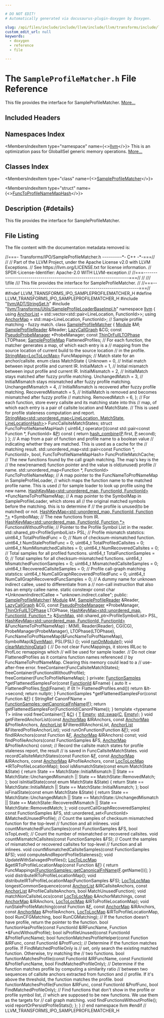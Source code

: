 ```yaml
---

# DO NOT EDIT!
# Automatically generated via docusaurus-plugin-doxygen by Doxygen.

slug: /api/files/include/include/llvm/include/llvm/transforms/include/llvm/transforms/ipo/sampleprofilematcher-h
custom_edit_url: null
keywords:
  - doxygen
  - reference
  - file

---
```





# The `SampleProfileMatcher.h` File Reference

<DoxygenPage pluginConfig={pluginConfig}>

This file provides the interface for SampleProfileMatcher. <a href="#details">More...</a>

## Included Headers

<IncludesList>
<IncludesListItem
  filePath="llvm/ADT/StringSet.h"
  permalink="/docs/api/files/include/include/llvm/include/llvm/adt/stringset-h"
  isLocal="true" />
<IncludesListItem
  filePath="llvm/Transforms/Utils/SampleProfileLoaderBaseImpl.h"
  permalink="/docs/api/files/include/include/llvm/include/llvm/transforms/include/llvm/transforms/utils/sampleprofileloaderbaseimpl-h"
  isLocal="true" />
</IncludesList>

## Namespaces Index

<MembersIndex>

<MembersIndexItem
  type="namespace"
  name={<><a href="/docs/api/namespaces/llvm">llvm</a></>}>
This is an optimization pass for GlobalISel generic memory operations. <a href="/docs/api/namespaces/llvm/#details">More...</a>
</MembersIndexItem>

</MembersIndex>

## Classes Index

<MembersIndex>

<MembersIndexItem
  type="class"
  name={<><a href="/docs/api/classes/llvm/sampleprofilematcher">SampleProfileMatcher</a></>}>
</MembersIndexItem>

<MembersIndexItem
  type="struct"
  name={<><a href="/docs/api/structs/llvm/sampleprofilematcher/functoprofilenamemaphash">FuncToProfileNameMapHash</a></>}>
</MembersIndexItem>

</MembersIndex>

## Description {#details}

This file provides the interface for SampleProfileMatcher.

## File Listing

The file content with the documentation metadata removed is:

<ProgramListing>

<Link id="l00001" /><CodeLine lineNumber="1"><span class="doxyHighlightComment">//===- Transforms/IPO/SampleProfileMatcher.h ----------&#42;- C++ -&#42;-===//</span></CodeLine>
<Link id="l00002" /><CodeLine lineNumber="2"><span class="doxyHighlightComment">//</span></CodeLine>
<Link id="l00003" /><CodeLine lineNumber="3"><span class="doxyHighlightComment">// Part of the LLVM Project, under the Apache License v2.0 with LLVM Exceptions.</span></CodeLine>
<Link id="l00004" /><CodeLine lineNumber="4"><span class="doxyHighlightComment">// See https://llvm.org/LICENSE.txt for license information.</span></CodeLine>
<Link id="l00005" /><CodeLine lineNumber="5"><span class="doxyHighlightComment">// SPDX-License-Identifier: Apache-2.0 WITH LLVM-exception</span></CodeLine>
<Link id="l00006" /><CodeLine lineNumber="6"><span class="doxyHighlightComment">//</span></CodeLine>
<Link id="l00007" /><CodeLine lineNumber="7"><span class="doxyHighlightComment">//===----------------------------------------------------------------------===//</span></CodeLine>
<Link id="l00008" /><CodeLine lineNumber="8"><span class="doxyHighlightComment">//</span></CodeLine>
<Link id="l00009" /><CodeLine lineNumber="9"><span class="doxyHighlightComment">/// \\file</span></CodeLine>
<Link id="l00010" /><CodeLine lineNumber="10"><span class="doxyHighlightComment">/// This file provides the interface for SampleProfileMatcher.</span></CodeLine>
<Link id="l00011" /><CodeLine lineNumber="11"><span class="doxyHighlightComment">//</span></CodeLine>
<Link id="l00012" /><CodeLine lineNumber="12"><span class="doxyHighlightComment">//===----------------------------------------------------------------------===//</span></CodeLine>
<Link id="l00013" /><CodeLine lineNumber="13"></CodeLine>
<Link id="l00014" /><CodeLine lineNumber="14"><span class="doxyHighlightPreprocessor">#ifndef LLVM&#95;TRANSFORMS&#95;IPO&#95;SAMPLEPROFILEMATCHER&#95;H</span></CodeLine>
<Link id="l00015" /><CodeLine lineNumber="15"><span class="doxyHighlightPreprocessor">#define LLVM&#95;TRANSFORMS&#95;IPO&#95;SAMPLEPROFILEMATCHER&#95;H</span></CodeLine>
<Link id="l00016" /><CodeLine lineNumber="16"></CodeLine>
<Link id="l00017" /><CodeLine lineNumber="17"><span class="doxyHighlightPreprocessor">#include &quot;<a href="/docs/api/files/include/include/llvm/include/llvm/adt/stringset-h">llvm/ADT/StringSet.h</a>&quot;</span></CodeLine>
<Link id="l00018" /><CodeLine lineNumber="18"><span class="doxyHighlightPreprocessor">#include &quot;<a href="/docs/api/files/include/include/llvm/include/llvm/transforms/include/llvm/transforms/utils/sampleprofileloaderbaseimpl-h">llvm/Transforms/Utils/SampleProfileLoaderBaseImpl.h</a>&quot;</span></CodeLine>
<Link id="l00019" /><CodeLine lineNumber="19"></CodeLine>
<Link id="l00020" /><CodeLine lineNumber="20"><span class="doxyHighlightKeyword">namespace </span><span class="doxyHighlight"><a href="/docs/api/namespaces/llvm">llvm</a> &#123;</span></CodeLine>
<Link id="l00021" /><CodeLine lineNumber="21"></CodeLine>
<Link id="l00022" /><CodeLine lineNumber="22" lineLink="/docs/api/namespaces/llvm/#ab922ecb2ac147fd3b2816cd1182932d3"><span class="doxyHighlightKeyword">using </span><span class="doxyHighlight"><a href="/docs/api/namespaces/llvm/#ab922ecb2ac147fd3b2816cd1182932d3">AnchorList</a> = std::vector&lt;std::pair&lt;LineLocation, FunctionId&gt;&gt;;</span></CodeLine>
<Link id="l00023" /><CodeLine lineNumber="23" lineLink="/docs/api/namespaces/llvm/#a119c56314c891b1049f631457144812f"><span class="doxyHighlightKeyword">using </span><span class="doxyHighlight"><a href="/docs/api/namespaces/llvm/#a119c56314c891b1049f631457144812f">AnchorMap</a> = std::map&lt;LineLocation, FunctionId&gt;;</span></CodeLine>
<Link id="l00024" /><CodeLine lineNumber="24"></CodeLine>
<Link id="l00025" /><CodeLine lineNumber="25"><span class="doxyHighlightComment">// Sample profile matching - fuzzy match.</span></CodeLine>
<Link id="l00026" /><CodeLine lineNumber="26" lineLink="/docs/api/classes/llvm/sampleprofilematcher"><span class="doxyHighlightKeyword">class </span><span class="doxyHighlight"><a href="/docs/api/classes/llvm/sampleprofilematcher/#a9d575a750ffea9476649ae2b753350af">SampleProfileMatcher</a> &#123;</span></CodeLine>
<Link id="l00027" /><CodeLine lineNumber="27"><span class="doxyHighlight">  <a href="/docs/api/classes/llvm/module">Module</a> &amp;M;</span></CodeLine>
<Link id="l00028" /><CodeLine lineNumber="28"><span class="doxyHighlight">  <a href="/docs/api/classes/llvm/sampleprof/sampleprofilereader">SampleProfileReader</a> &amp;Reader;</span></CodeLine>
<Link id="l00029" /><CodeLine lineNumber="29"><span class="doxyHighlight">  <a href="/docs/api/classes/llvm/lazycallgraph">LazyCallGraph</a> &amp;CG;</span></CodeLine>
<Link id="l00030" /><CodeLine lineNumber="30"><span class="doxyHighlight">  </span><span class="doxyHighlightKeyword">const</span><span class="doxyHighlight"> <a href="/docs/api/classes/llvm/pseudoprobemanager">PseudoProbeManager</a> &#42;ProbeManager;</span></CodeLine>
<Link id="l00031" /><CodeLine lineNumber="31"><span class="doxyHighlight">  </span><span class="doxyHighlightKeyword">const</span><span class="doxyHighlight"> <a href="/docs/api/namespaces/llvm/#a5d737fb4258bb27586a1bffd557fbb49">ThinOrFullLTOPhase</a> LTOPhase;</span></CodeLine>
<Link id="l00032" /><CodeLine lineNumber="32"><span class="doxyHighlight">  <a href="/docs/api/classes/llvm/sampleprof/sampleprofilemap">SampleProfileMap</a> FlattenedProfiles;</span></CodeLine>
<Link id="l00033" /><CodeLine lineNumber="33"><span class="doxyHighlight">  </span><span class="doxyHighlightComment">// For each function, the matcher generates a map, of which each entry is a</span></CodeLine>
<Link id="l00034" /><CodeLine lineNumber="34"><span class="doxyHighlight">  </span><span class="doxyHighlightComment">// mapping from the source location of current build to the source location</span></CodeLine>
<Link id="l00035" /><CodeLine lineNumber="35"><span class="doxyHighlight">  </span><span class="doxyHighlightComment">// in the profile.</span></CodeLine>
<Link id="l00036" /><CodeLine lineNumber="36"><span class="doxyHighlight">  <a href="/docs/api/classes/llvm/stringmap">StringMap&lt;LocToLocMap&gt;</a> FuncMappings;</span></CodeLine>
<Link id="l00037" /><CodeLine lineNumber="37"></CodeLine>
<Link id="l00038" /><CodeLine lineNumber="38"><span class="doxyHighlight">  </span><span class="doxyHighlightComment">// Match state for an anchor/callsite.</span></CodeLine>
<Link id="l00039" /><CodeLine lineNumber="39"><span class="doxyHighlight">  </span><span class="doxyHighlightKeyword">enum class</span><span class="doxyHighlight"> MatchState &#123;</span></CodeLine>
<Link id="l00040" /><CodeLine lineNumber="40"><span class="doxyHighlight">    Unknown = 0,</span></CodeLine>
<Link id="l00041" /><CodeLine lineNumber="41"><span class="doxyHighlight">    </span><span class="doxyHighlightComment">// Initial match between input profile and current IR.</span></CodeLine>
<Link id="l00042" /><CodeLine lineNumber="42"><span class="doxyHighlight">    InitialMatch = 1,</span></CodeLine>
<Link id="l00043" /><CodeLine lineNumber="43"><span class="doxyHighlight">    </span><span class="doxyHighlightComment">// Initial mismatch between input profile and current IR.</span></CodeLine>
<Link id="l00044" /><CodeLine lineNumber="44"><span class="doxyHighlight">    InitialMismatch = 2,</span></CodeLine>
<Link id="l00045" /><CodeLine lineNumber="45"><span class="doxyHighlight">    </span><span class="doxyHighlightComment">// InitialMatch stays matched after fuzzy profile matching.</span></CodeLine>
<Link id="l00046" /><CodeLine lineNumber="46"><span class="doxyHighlight">    UnchangedMatch = 3,</span></CodeLine>
<Link id="l00047" /><CodeLine lineNumber="47"><span class="doxyHighlight">    </span><span class="doxyHighlightComment">// InitialMismatch stays mismatched after fuzzy profile matching.</span></CodeLine>
<Link id="l00048" /><CodeLine lineNumber="48"><span class="doxyHighlight">    UnchangedMismatch = 4,</span></CodeLine>
<Link id="l00049" /><CodeLine lineNumber="49"><span class="doxyHighlight">    </span><span class="doxyHighlightComment">// InitialMismatch is recovered after fuzzy profile matching.</span></CodeLine>
<Link id="l00050" /><CodeLine lineNumber="50"><span class="doxyHighlight">    RecoveredMismatch = 5,</span></CodeLine>
<Link id="l00051" /><CodeLine lineNumber="51"><span class="doxyHighlight">    </span><span class="doxyHighlightComment">// InitialMatch is removed and becomes mismatched after fuzzy profile</span></CodeLine>
<Link id="l00052" /><CodeLine lineNumber="52"><span class="doxyHighlight">    </span><span class="doxyHighlightComment">// matching.</span></CodeLine>
<Link id="l00053" /><CodeLine lineNumber="53"><span class="doxyHighlight">    RemovedMatch = 6,</span></CodeLine>
<Link id="l00054" /><CodeLine lineNumber="54"><span class="doxyHighlight">  &#125;;</span></CodeLine>
<Link id="l00055" /><CodeLine lineNumber="55"></CodeLine>
<Link id="l00056" /><CodeLine lineNumber="56"><span class="doxyHighlight">  </span><span class="doxyHighlightComment">// For each function, store every callsite and its matching state into this</span></CodeLine>
<Link id="l00057" /><CodeLine lineNumber="57"><span class="doxyHighlight">  </span><span class="doxyHighlightComment">// map, of which each entry is a pair of callsite location and MatchState.</span></CodeLine>
<Link id="l00058" /><CodeLine lineNumber="58"><span class="doxyHighlight">  </span><span class="doxyHighlightComment">// This is used for profile staleness computation and report.</span></CodeLine>
<Link id="l00059" /><CodeLine lineNumber="59"><span class="doxyHighlight">  <a href="/docs/api/classes/llvm/stringmap">StringMap&lt;std::unordered&#95;map&lt;LineLocation, MatchState, LineLocationHash&gt;</a>&gt;</span></CodeLine>
<Link id="l00060" /><CodeLine lineNumber="60"><span class="doxyHighlight">      FuncCallsiteMatchStates;</span></CodeLine>
<Link id="l00061" /><CodeLine lineNumber="61"></CodeLine>
<Link id="l00062" /><CodeLine lineNumber="62"><span class="doxyHighlight">  </span><span class="doxyHighlightKeyword">struct </span><span class="doxyHighlight">FuncToProfileNameMapHash &#123;</span></CodeLine>
<Link id="l00063" /><CodeLine lineNumber="63"><span class="doxyHighlight">    uint64&#95;t</span></CodeLine>
<Link id="l00064" /><CodeLine lineNumber="64"><span class="doxyHighlight">    operator()(</span><span class="doxyHighlightKeyword">const</span><span class="doxyHighlight"> std::pair&lt;const Function &#42;, FunctionId&gt; &amp;<a href="/docs/api/files/lib/lib/option/option-cpp/#a04665169063c8ca1f2ea96c27fc7c2b2">P</a>)</span><span class="doxyHighlightKeyword"> const </span><span class="doxyHighlight">&#123;</span></CodeLine>
<Link id="l00065" /><CodeLine lineNumber="65"><span class="doxyHighlight">      </span><span class="doxyHighlightKeywordFlow">return</span><span class="doxyHighlight"> <a href="/docs/api/namespaces/llvm/#add71474638430694c84640146383fc44">hash&#95;combine</a>(<a href="/docs/api/files/lib/lib/option/option-cpp/#a04665169063c8ca1f2ea96c27fc7c2b2">P</a>.first, <a href="/docs/api/files/lib/lib/option/option-cpp/#a04665169063c8ca1f2ea96c27fc7c2b2">P</a>.second);</span></CodeLine>
<Link id="l00066" /><CodeLine lineNumber="66"><span class="doxyHighlight">    &#125;</span></CodeLine>
<Link id="l00067" /><CodeLine lineNumber="67"><span class="doxyHighlight">  &#125;;</span></CodeLine>
<Link id="l00068" /><CodeLine lineNumber="68"><span class="doxyHighlight">  </span><span class="doxyHighlightComment">// A map from a pair of function and profile name to a boolean value</span></CodeLine>
<Link id="l00069" /><CodeLine lineNumber="69"><span class="doxyHighlight">  </span><span class="doxyHighlightComment">// indicating whether they are matched. This is used as a cache for the</span></CodeLine>
<Link id="l00070" /><CodeLine lineNumber="70"><span class="doxyHighlight">  </span><span class="doxyHighlightComment">// matching result.</span></CodeLine>
<Link id="l00071" /><CodeLine lineNumber="71"><span class="doxyHighlight">  std::unordered&#95;map&lt;std::pair&lt;const Function &#42;, FunctionId&gt;, bool,</span></CodeLine>
<Link id="l00072" /><CodeLine lineNumber="72"><span class="doxyHighlight">                     FuncToProfileNameMapHash&gt;</span></CodeLine>
<Link id="l00073" /><CodeLine lineNumber="73"><span class="doxyHighlight">      FuncProfileMatchCache;</span></CodeLine>
<Link id="l00074" /><CodeLine lineNumber="74"><span class="doxyHighlight">  </span><span class="doxyHighlightComment">// The new functions found by the call graph matching. The map&#39;s key is the</span></CodeLine>
<Link id="l00075" /><CodeLine lineNumber="75"><span class="doxyHighlight">  </span><span class="doxyHighlightComment">// the new(renamed) function pointer and the value is old(unused) profile</span></CodeLine>
<Link id="l00076" /><CodeLine lineNumber="76"><span class="doxyHighlight">  </span><span class="doxyHighlightComment">// name.</span></CodeLine>
<Link id="l00077" /><CodeLine lineNumber="77"><span class="doxyHighlight">  std::unordered&#95;map&lt;Function &#42;, FunctionId&gt; FuncToProfileNameMap;</span></CodeLine>
<Link id="l00078" /><CodeLine lineNumber="78"></CodeLine>
<Link id="l00079" /><CodeLine lineNumber="79"><span class="doxyHighlight">  </span><span class="doxyHighlightComment">// A map pointer to the FuncNameToProfNameMap in SampleProfileLoader,</span></CodeLine>
<Link id="l00080" /><CodeLine lineNumber="80"><span class="doxyHighlight">  </span><span class="doxyHighlightComment">// which maps the function name to the matched profile name. This is used</span></CodeLine>
<Link id="l00081" /><CodeLine lineNumber="81"><span class="doxyHighlight">  </span><span class="doxyHighlightComment">// for sample loader to look up profile using the new name.</span></CodeLine>
<Link id="l00082" /><CodeLine lineNumber="82"><span class="doxyHighlight">  <a href="/docs/api/classes/llvm/sampleprof/hashkeymap">HashKeyMap&lt;std::unordered&#95;map, FunctionId, FunctionId&gt;</a> &#42;FuncNameToProfNameMap;</span></CodeLine>
<Link id="l00083" /><CodeLine lineNumber="83"></CodeLine>
<Link id="l00084" /><CodeLine lineNumber="84"><span class="doxyHighlight">  </span><span class="doxyHighlightComment">// A map pointer to the SymbolMap in SampleProfileLoader, which stores all</span></CodeLine>
<Link id="l00085" /><CodeLine lineNumber="85"><span class="doxyHighlight">  </span><span class="doxyHighlightComment">// the original matched symbols before the matching. this is to determine if</span></CodeLine>
<Link id="l00086" /><CodeLine lineNumber="86"><span class="doxyHighlight">  </span><span class="doxyHighlightComment">// the profile is unused(to be matched) or not.</span></CodeLine>
<Link id="l00087" /><CodeLine lineNumber="87"><span class="doxyHighlight">  <a href="/docs/api/classes/llvm/sampleprof/hashkeymap">HashKeyMap&lt;std::unordered&#95;map, FunctionId, Function &#42;&gt;</a> &#42;SymbolMap;</span></CodeLine>
<Link id="l00088" /><CodeLine lineNumber="88"></CodeLine>
<Link id="l00089" /><CodeLine lineNumber="89"><span class="doxyHighlight">  </span><span class="doxyHighlightComment">// The new functions from IR.</span></CodeLine>
<Link id="l00090" /><CodeLine lineNumber="90"><span class="doxyHighlight">  <a href="/docs/api/classes/llvm/sampleprof/hashkeymap">HashKeyMap&lt;std::unordered&#95;map, FunctionId, Function &#42;&gt;</a></span></CodeLine>
<Link id="l00091" /><CodeLine lineNumber="91"><span class="doxyHighlight">      FunctionsWithoutProfile;</span></CodeLine>
<Link id="l00092" /><CodeLine lineNumber="92"></CodeLine>
<Link id="l00093" /><CodeLine lineNumber="93"><span class="doxyHighlight">  </span><span class="doxyHighlightComment">// Pointer to the Profile Symbol List in the reader.</span></CodeLine>
<Link id="l00094" /><CodeLine lineNumber="94"><span class="doxyHighlight">  std::shared&#95;ptr&lt;ProfileSymbolList&gt; PSL;</span></CodeLine>
<Link id="l00095" /><CodeLine lineNumber="95"></CodeLine>
<Link id="l00096" /><CodeLine lineNumber="96"><span class="doxyHighlight">  </span><span class="doxyHighlightComment">// Profile mismatch statstics:</span></CodeLine>
<Link id="l00097" /><CodeLine lineNumber="97"><span class="doxyHighlight">  uint64&#95;t TotalProfiledFunc = 0;</span></CodeLine>
<Link id="l00098" /><CodeLine lineNumber="98"><span class="doxyHighlight">  </span><span class="doxyHighlightComment">// Num of checksum-mismatched function.</span></CodeLine>
<Link id="l00099" /><CodeLine lineNumber="99"><span class="doxyHighlight">  uint64&#95;t NumStaleProfileFunc = 0;</span></CodeLine>
<Link id="l00100" /><CodeLine lineNumber="100"><span class="doxyHighlight">  uint64&#95;t TotalProfiledCallsites = 0;</span></CodeLine>
<Link id="l00101" /><CodeLine lineNumber="101"><span class="doxyHighlight">  uint64&#95;t NumMismatchedCallsites = 0;</span></CodeLine>
<Link id="l00102" /><CodeLine lineNumber="102"><span class="doxyHighlight">  uint64&#95;t NumRecoveredCallsites = 0;</span></CodeLine>
<Link id="l00103" /><CodeLine lineNumber="103"><span class="doxyHighlight">  </span><span class="doxyHighlightComment">// Total samples for all profiled functions.</span></CodeLine>
<Link id="l00104" /><CodeLine lineNumber="104"><span class="doxyHighlight">  uint64&#95;t TotalFunctionSamples = 0;</span></CodeLine>
<Link id="l00105" /><CodeLine lineNumber="105"><span class="doxyHighlight">  </span><span class="doxyHighlightComment">// Total samples for all checksum-mismatched functions.</span></CodeLine>
<Link id="l00106" /><CodeLine lineNumber="106"><span class="doxyHighlight">  uint64&#95;t MismatchedFunctionSamples = 0;</span></CodeLine>
<Link id="l00107" /><CodeLine lineNumber="107"><span class="doxyHighlight">  uint64&#95;t MismatchedCallsiteSamples = 0;</span></CodeLine>
<Link id="l00108" /><CodeLine lineNumber="108"><span class="doxyHighlight">  uint64&#95;t RecoveredCallsiteSamples = 0;</span></CodeLine>
<Link id="l00109" /><CodeLine lineNumber="109"></CodeLine>
<Link id="l00110" /><CodeLine lineNumber="110"><span class="doxyHighlight">  </span><span class="doxyHighlightComment">// Profile call-graph matching statstics:</span></CodeLine>
<Link id="l00111" /><CodeLine lineNumber="111"><span class="doxyHighlight">  uint64&#95;t NumCallGraphRecoveredProfiledFunc = 0;</span></CodeLine>
<Link id="l00112" /><CodeLine lineNumber="112"><span class="doxyHighlight">  uint64&#95;t NumCallGraphRecoveredFuncSamples = 0;</span></CodeLine>
<Link id="l00113" /><CodeLine lineNumber="113"></CodeLine>
<Link id="l00114" /><CodeLine lineNumber="114"><span class="doxyHighlight">  </span><span class="doxyHighlightComment">// A dummy name for unknown indirect callee, used to differentiate from a</span></CodeLine>
<Link id="l00115" /><CodeLine lineNumber="115"><span class="doxyHighlight">  </span><span class="doxyHighlightComment">// non-call instruction that also has an empty callee name.</span></CodeLine>
<Link id="l00116" /><CodeLine lineNumber="116"><span class="doxyHighlight">  </span><span class="doxyHighlightKeyword">static</span><span class="doxyHighlight"> </span><span class="doxyHighlightKeyword">constexpr</span><span class="doxyHighlight"> </span><span class="doxyHighlightKeyword">const</span><span class="doxyHighlight"> </span><span class="doxyHighlightKeywordType">char</span><span class="doxyHighlight"> &#42;UnknownIndirectCallee =</span></CodeLine>
<Link id="l00117" /><CodeLine lineNumber="117"><span class="doxyHighlight">      </span><span class="doxyHighlightStringLiteral">&quot;unknown.indirect.callee&quot;</span><span class="doxyHighlight">;</span></CodeLine>
<Link id="l00118" /><CodeLine lineNumber="118"></CodeLine>
<Link id="l00119" /><CodeLine lineNumber="119"><span class="doxyHighlightKeyword">public</span><span class="doxyHighlight">:</span></CodeLine>
<Link id="l00120" /><CodeLine lineNumber="120" lineLink="/docs/api/classes/llvm/sampleprofilematcher/#a9d575a750ffea9476649ae2b753350af"><span class="doxyHighlight">  <a href="/docs/api/classes/llvm/sampleprofilematcher/#a9d575a750ffea9476649ae2b753350af">SampleProfileMatcher</a>(</span></CodeLine>
<Link id="l00121" /><CodeLine lineNumber="121"><span class="doxyHighlight">      <a href="/docs/api/classes/llvm/module">Module</a> &amp;M, <a href="/docs/api/classes/llvm/sampleprof/sampleprofilereader">SampleProfileReader</a> &amp;Reader, <a href="/docs/api/classes/llvm/lazycallgraph">LazyCallGraph</a> &amp;CG,</span></CodeLine>
<Link id="l00122" /><CodeLine lineNumber="122"><span class="doxyHighlight">      </span><span class="doxyHighlightKeyword">const</span><span class="doxyHighlight"> <a href="/docs/api/classes/llvm/pseudoprobemanager">PseudoProbeManager</a> &#42;ProbeManager, <a href="/docs/api/namespaces/llvm/#a5d737fb4258bb27586a1bffd557fbb49">ThinOrFullLTOPhase</a> LTOPhase,</span></CodeLine>
<Link id="l00123" /><CodeLine lineNumber="123"><span class="doxyHighlight">      <a href="/docs/api/classes/llvm/sampleprof/hashkeymap">HashKeyMap&lt;std::unordered&#95;map, FunctionId, Function &#42;&gt;</a> &amp;<a href="/docs/api/structs/symmap">SymMap</a>,</span></CodeLine>
<Link id="l00124" /><CodeLine lineNumber="124"><span class="doxyHighlight">      std::shared&#95;ptr&lt;ProfileSymbolList&gt; PSL,</span></CodeLine>
<Link id="l00125" /><CodeLine lineNumber="125"><span class="doxyHighlight">      <a href="/docs/api/classes/llvm/sampleprof/hashkeymap">HashKeyMap&lt;std::unordered&#95;map, FunctionId, FunctionId&gt;</a></span></CodeLine>
<Link id="l00126" /><CodeLine lineNumber="126"><span class="doxyHighlight">          &amp;FuncNameToProfNameMap)</span></CodeLine>
<Link id="l00127" /><CodeLine lineNumber="127"><span class="doxyHighlight">      : M(M), Reader(Reader), CG(CG), ProbeManager(ProbeManager),</span></CodeLine>
<Link id="l00128" /><CodeLine lineNumber="128"><span class="doxyHighlight">        LTOPhase(LTOPhase), FuncNameToProfNameMap(&amp;FuncNameToProfNameMap),</span></CodeLine>
<Link id="l00129" /><CodeLine lineNumber="129"><span class="doxyHighlight">        SymbolMap(&amp;<a href="/docs/api/structs/symmap">SymMap</a>), PSL(PSL) &#123;&#125;;</span></CodeLine>
<Link id="l00130" /><CodeLine lineNumber="130"><span class="doxyHighlight">  </span><span class="doxyHighlightKeywordType">void</span><span class="doxyHighlight"> <a href="/docs/api/classes/llvm/sampleprofilematcher/#a5031837ecbfce3c5c2811da239ba777e">runOnModule</a>();</span></CodeLine>
<Link id="l00131" /><CodeLine lineNumber="131" lineLink="/docs/api/classes/llvm/sampleprofilematcher/#ac46a82d65c568d23542b5e44e0b89206"><span class="doxyHighlight">  </span><span class="doxyHighlightKeywordType">void</span><span class="doxyHighlight"> <a href="/docs/api/classes/llvm/sampleprofilematcher/#ac46a82d65c568d23542b5e44e0b89206">clearMatchingData</a>() &#123;</span></CodeLine>
<Link id="l00132" /><CodeLine lineNumber="132"><span class="doxyHighlight">    </span><span class="doxyHighlightComment">// Do not clear FuncMappings, it stores IRLoc to ProfLoc remappings which</span></CodeLine>
<Link id="l00133" /><CodeLine lineNumber="133"><span class="doxyHighlight">    </span><span class="doxyHighlightComment">// will be used for sample loader.</span></CodeLine>
<Link id="l00134" /><CodeLine lineNumber="134"><span class="doxyHighlight">    </span><span class="doxyHighlightComment">// Do not clear FlattenedProfiles as it contains function names referenced</span></CodeLine>
<Link id="l00135" /><CodeLine lineNumber="135"><span class="doxyHighlight">    </span><span class="doxyHighlightComment">// by FuncNameToProfNameMap. Clearing this memory could lead to a</span></CodeLine>
<Link id="l00136" /><CodeLine lineNumber="136"><span class="doxyHighlight">    </span><span class="doxyHighlightComment">// use-after-free error.</span></CodeLine>
<Link id="l00137" /><CodeLine lineNumber="137"><span class="doxyHighlight">    freeContainer(FuncCallsiteMatchStates);</span></CodeLine>
<Link id="l00138" /><CodeLine lineNumber="138"><span class="doxyHighlight">    freeContainer(FunctionsWithoutProfile);</span></CodeLine>
<Link id="l00139" /><CodeLine lineNumber="139"><span class="doxyHighlight">    freeContainer(FuncToProfileNameMap);</span></CodeLine>
<Link id="l00140" /><CodeLine lineNumber="140"><span class="doxyHighlight">  &#125;</span></CodeLine>
<Link id="l00141" /><CodeLine lineNumber="141"></CodeLine>
<Link id="l00142" /><CodeLine lineNumber="142"><span class="doxyHighlightKeyword">private</span><span class="doxyHighlight">:</span></CodeLine>
<Link id="l00143" /><CodeLine lineNumber="143"><span class="doxyHighlight">  <a href="/docs/api/classes/llvm/sampleprof/functionsamples">FunctionSamples</a> &#42;getFlattenedSamplesFor(</span><span class="doxyHighlightKeyword">const</span><span class="doxyHighlight"> <a href="/docs/api/classes/llvm/sampleprof/functionid">FunctionId</a> &amp;Fname) &#123;</span></CodeLine>
<Link id="l00144" /><CodeLine lineNumber="144"><span class="doxyHighlight">    </span><span class="doxyHighlightKeyword">auto</span><span class="doxyHighlight"> It = FlattenedProfiles.<a href="/docs/api/classes/llvm/sampleprof/sampleprofilemap/#a1cdf9b220ee713c505287c0f2c6969c0">find</a>(Fname);</span></CodeLine>
<Link id="l00145" /><CodeLine lineNumber="145"><span class="doxyHighlight">    </span><span class="doxyHighlightKeywordFlow">if</span><span class="doxyHighlight"> (It != FlattenedProfiles.end())</span></CodeLine>
<Link id="l00146" /><CodeLine lineNumber="146"><span class="doxyHighlight">      </span><span class="doxyHighlightKeywordFlow">return</span><span class="doxyHighlight"> &amp;It-&gt;second;</span></CodeLine>
<Link id="l00147" /><CodeLine lineNumber="147"><span class="doxyHighlight">    </span><span class="doxyHighlightKeywordFlow">return</span><span class="doxyHighlight"> </span><span class="doxyHighlightKeyword">nullptr</span><span class="doxyHighlight">;</span></CodeLine>
<Link id="l00148" /><CodeLine lineNumber="148"><span class="doxyHighlight">  &#125;</span></CodeLine>
<Link id="l00149" /><CodeLine lineNumber="149"><span class="doxyHighlight">  FunctionSamples &#42;getFlattenedSamplesFor(</span><span class="doxyHighlightKeyword">const</span><span class="doxyHighlight"> Function &amp;<a href="/docs/api/files/lib/lib/support/md5-cpp/#a96d73bbd7af15cb1fc38c3f4a3bd82e9">F</a>) &#123;</span></CodeLine>
<Link id="l00150" /><CodeLine lineNumber="150"><span class="doxyHighlight">    StringRef CanonFName = <a href="/docs/api/classes/llvm/sampleprof/functionsamples/#aa7122a07ea48e47fc71083e68b829003">FunctionSamples::getCanonicalFnName</a>(<a href="/docs/api/files/lib/lib/support/md5-cpp/#a96d73bbd7af15cb1fc38c3f4a3bd82e9">F</a>);</span></CodeLine>
<Link id="l00151" /><CodeLine lineNumber="151"><span class="doxyHighlight">    </span><span class="doxyHighlightKeywordFlow">return</span><span class="doxyHighlight"> getFlattenedSamplesFor(FunctionId(CanonFName));</span></CodeLine>
<Link id="l00152" /><CodeLine lineNumber="152"><span class="doxyHighlight">  &#125;</span></CodeLine>
<Link id="l00153" /><CodeLine lineNumber="153"><span class="doxyHighlight">  </span><span class="doxyHighlightKeyword">template</span><span class="doxyHighlight"> &lt;</span><span class="doxyHighlightKeyword">typename</span><span class="doxyHighlight"> T&gt; </span><span class="doxyHighlightKeyword">inline</span><span class="doxyHighlight"> </span><span class="doxyHighlightKeywordType">void</span><span class="doxyHighlight"> freeContainer(<a href="/docs/api/files/lib/lib/target/lib/target/mips/mips16isellowering-cpp/#a0acb682b8260ab1c60b918599864e2e5">T</a> &amp;<a href="/docs/api/namespaces/llvm/callingconv/#ac6aa1387c4375260e2468eb5a77fdb4cafd841a49aec1539bc88abc8ff9e170fb">C</a>) &#123;</span></CodeLine>
<Link id="l00154" /><CodeLine lineNumber="154"><span class="doxyHighlight">    <a href="/docs/api/files/lib/lib/target/lib/target/mips/mips16isellowering-cpp/#a0acb682b8260ab1c60b918599864e2e5">T</a> <a href="/docs/api/files/lib/lib/debuginfo/lib/debuginfo/codeview/typehashing-cpp/#a066f917f4a73ce07260b0e4262be92ba">Empty</a>;</span></CodeLine>
<Link id="l00155" /><CodeLine lineNumber="155"><span class="doxyHighlight">    <a href="/docs/api/namespaces/std/#ab8424022895aee3e366fb9a32f2883cb">std::swap</a>(<a href="/docs/api/namespaces/llvm/callingconv/#ac6aa1387c4375260e2468eb5a77fdb4cafd841a49aec1539bc88abc8ff9e170fb">C</a>, <a href="/docs/api/files/lib/lib/debuginfo/lib/debuginfo/codeview/typehashing-cpp/#a066f917f4a73ce07260b0e4262be92ba">Empty</a>);</span></CodeLine>
<Link id="l00156" /><CodeLine lineNumber="156"><span class="doxyHighlight">  &#125;</span></CodeLine>
<Link id="l00157" /><CodeLine lineNumber="157"><span class="doxyHighlight">  </span><span class="doxyHighlightKeywordType">void</span><span class="doxyHighlight"> getFilteredAnchorList(</span><span class="doxyHighlightKeyword">const</span><span class="doxyHighlight"> <a href="/docs/api/namespaces/llvm/#a119c56314c891b1049f631457144812f">AnchorMap</a> &amp;IRAnchors,</span></CodeLine>
<Link id="l00158" /><CodeLine lineNumber="158"><span class="doxyHighlight">                             </span><span class="doxyHighlightKeyword">const</span><span class="doxyHighlight"> <a href="/docs/api/namespaces/llvm/#a119c56314c891b1049f631457144812f">AnchorMap</a> &amp;ProfileAnchors,</span></CodeLine>
<Link id="l00159" /><CodeLine lineNumber="159"><span class="doxyHighlight">                             <a href="/docs/api/namespaces/llvm/#ab922ecb2ac147fd3b2816cd1182932d3">AnchorList</a> &amp;FilteredIRAnchorsList,</span></CodeLine>
<Link id="l00160" /><CodeLine lineNumber="160"><span class="doxyHighlight">                             <a href="/docs/api/namespaces/llvm/#ab922ecb2ac147fd3b2816cd1182932d3">AnchorList</a> &amp;FilteredProfileAnchorList);</span></CodeLine>
<Link id="l00161" /><CodeLine lineNumber="161"><span class="doxyHighlight">  </span><span class="doxyHighlightKeywordType">void</span><span class="doxyHighlight"> runOnFunction(Function &amp;<a href="/docs/api/files/lib/lib/support/md5-cpp/#a96d73bbd7af15cb1fc38c3f4a3bd82e9">F</a>);</span></CodeLine>
<Link id="l00162" /><CodeLine lineNumber="162"><span class="doxyHighlight">  </span><span class="doxyHighlightKeywordType">void</span><span class="doxyHighlight"> findIRAnchors(</span><span class="doxyHighlightKeyword">const</span><span class="doxyHighlight"> Function &amp;<a href="/docs/api/files/lib/lib/support/md5-cpp/#a96d73bbd7af15cb1fc38c3f4a3bd82e9">F</a>, <a href="/docs/api/namespaces/llvm/#a119c56314c891b1049f631457144812f">AnchorMap</a> &amp;IRAnchors) </span><span class="doxyHighlightKeyword">const</span><span class="doxyHighlight">;</span></CodeLine>
<Link id="l00163" /><CodeLine lineNumber="163"><span class="doxyHighlight">  </span><span class="doxyHighlightKeywordType">void</span><span class="doxyHighlight"> findProfileAnchors(</span><span class="doxyHighlightKeyword">const</span><span class="doxyHighlight"> FunctionSamples &amp;FS,</span></CodeLine>
<Link id="l00164" /><CodeLine lineNumber="164"><span class="doxyHighlight">                          <a href="/docs/api/namespaces/llvm/#a119c56314c891b1049f631457144812f">AnchorMap</a> &amp;ProfileAnchors) </span><span class="doxyHighlightKeyword">const</span><span class="doxyHighlight">;</span></CodeLine>
<Link id="l00165" /><CodeLine lineNumber="165"><span class="doxyHighlight">  </span><span class="doxyHighlightComment">// Record the callsite match states for profile staleness report, the result</span></CodeLine>
<Link id="l00166" /><CodeLine lineNumber="166"><span class="doxyHighlight">  </span><span class="doxyHighlightComment">// is saved in FuncCallsiteMatchStates.</span></CodeLine>
<Link id="l00167" /><CodeLine lineNumber="167"><span class="doxyHighlight">  </span><span class="doxyHighlightKeywordType">void</span><span class="doxyHighlight"> recordCallsiteMatchStates(</span><span class="doxyHighlightKeyword">const</span><span class="doxyHighlight"> Function &amp;<a href="/docs/api/files/lib/lib/support/md5-cpp/#a96d73bbd7af15cb1fc38c3f4a3bd82e9">F</a>, </span><span class="doxyHighlightKeyword">const</span><span class="doxyHighlight"> <a href="/docs/api/namespaces/llvm/#a119c56314c891b1049f631457144812f">AnchorMap</a> &amp;IRAnchors,</span></CodeLine>
<Link id="l00168" /><CodeLine lineNumber="168"><span class="doxyHighlight">                                 </span><span class="doxyHighlightKeyword">const</span><span class="doxyHighlight"> <a href="/docs/api/namespaces/llvm/#a119c56314c891b1049f631457144812f">AnchorMap</a> &amp;ProfileAnchors,</span></CodeLine>
<Link id="l00169" /><CodeLine lineNumber="169"><span class="doxyHighlight">                                 </span><span class="doxyHighlightKeyword">const</span><span class="doxyHighlight"> <a href="/docs/api/namespaces/llvm/sampleprof/#ac5c498b2a2603e7b437b91b6dcd3a9f9">LocToLocMap</a> &#42;IRToProfileLocationMap);</span></CodeLine>
<Link id="l00170" /><CodeLine lineNumber="170"></CodeLine>
<Link id="l00171" /><CodeLine lineNumber="171"><span class="doxyHighlight">  </span><span class="doxyHighlightKeywordType">bool</span><span class="doxyHighlight"> isMismatchState(</span><span class="doxyHighlightKeyword">const</span><span class="doxyHighlight"> </span><span class="doxyHighlightKeyword">enum</span><span class="doxyHighlight"> MatchState &amp;State) &#123;</span></CodeLine>
<Link id="l00172" /><CodeLine lineNumber="172"><span class="doxyHighlight">    </span><span class="doxyHighlightKeywordFlow">return</span><span class="doxyHighlight"> State == MatchState::InitialMismatch ||</span></CodeLine>
<Link id="l00173" /><CodeLine lineNumber="173"><span class="doxyHighlight">           State == MatchState::UnchangedMismatch ||</span></CodeLine>
<Link id="l00174" /><CodeLine lineNumber="174"><span class="doxyHighlight">           State == MatchState::RemovedMatch;</span></CodeLine>
<Link id="l00175" /><CodeLine lineNumber="175"><span class="doxyHighlight">  &#125;;</span></CodeLine>
<Link id="l00176" /><CodeLine lineNumber="176"></CodeLine>
<Link id="l00177" /><CodeLine lineNumber="177"><span class="doxyHighlight">  </span><span class="doxyHighlightKeywordType">bool</span><span class="doxyHighlight"> isInitialState(</span><span class="doxyHighlightKeyword">const</span><span class="doxyHighlight"> </span><span class="doxyHighlightKeyword">enum</span><span class="doxyHighlight"> MatchState &amp;State) &#123;</span></CodeLine>
<Link id="l00178" /><CodeLine lineNumber="178"><span class="doxyHighlight">    </span><span class="doxyHighlightKeywordFlow">return</span><span class="doxyHighlight"> State == MatchState::InitialMatch ||</span></CodeLine>
<Link id="l00179" /><CodeLine lineNumber="179"><span class="doxyHighlight">           State == MatchState::InitialMismatch;</span></CodeLine>
<Link id="l00180" /><CodeLine lineNumber="180"><span class="doxyHighlight">  &#125;;</span></CodeLine>
<Link id="l00181" /><CodeLine lineNumber="181"></CodeLine>
<Link id="l00182" /><CodeLine lineNumber="182"><span class="doxyHighlight">  </span><span class="doxyHighlightKeywordType">bool</span><span class="doxyHighlight"> isFinalState(</span><span class="doxyHighlightKeyword">const</span><span class="doxyHighlight"> </span><span class="doxyHighlightKeyword">enum</span><span class="doxyHighlight"> MatchState &amp;State) &#123;</span></CodeLine>
<Link id="l00183" /><CodeLine lineNumber="183"><span class="doxyHighlight">    </span><span class="doxyHighlightKeywordFlow">return</span><span class="doxyHighlight"> State == MatchState::UnchangedMatch ||</span></CodeLine>
<Link id="l00184" /><CodeLine lineNumber="184"><span class="doxyHighlight">           State == MatchState::UnchangedMismatch ||</span></CodeLine>
<Link id="l00185" /><CodeLine lineNumber="185"><span class="doxyHighlight">           State == MatchState::RecoveredMismatch ||</span></CodeLine>
<Link id="l00186" /><CodeLine lineNumber="186"><span class="doxyHighlight">           State == MatchState::RemovedMatch;</span></CodeLine>
<Link id="l00187" /><CodeLine lineNumber="187"><span class="doxyHighlight">  &#125;;</span></CodeLine>
<Link id="l00188" /><CodeLine lineNumber="188"></CodeLine>
<Link id="l00189" /><CodeLine lineNumber="189"><span class="doxyHighlight">  </span><span class="doxyHighlightKeywordType">void</span><span class="doxyHighlight"> countCallGraphRecoveredSamples(</span></CodeLine>
<Link id="l00190" /><CodeLine lineNumber="190"><span class="doxyHighlight">      </span><span class="doxyHighlightKeyword">const</span><span class="doxyHighlight"> FunctionSamples &amp;FS,</span></CodeLine>
<Link id="l00191" /><CodeLine lineNumber="191"><span class="doxyHighlight">      std::unordered&#95;set&lt;FunctionId&gt; &amp;MatchedUnusedProfile);</span></CodeLine>
<Link id="l00192" /><CodeLine lineNumber="192"><span class="doxyHighlight">  </span><span class="doxyHighlightComment">// Count the samples of checksum mismatched function for the top-level</span></CodeLine>
<Link id="l00193" /><CodeLine lineNumber="193"><span class="doxyHighlight">  </span><span class="doxyHighlightComment">// function and all inlinees.</span></CodeLine>
<Link id="l00194" /><CodeLine lineNumber="194"><span class="doxyHighlight">  </span><span class="doxyHighlightKeywordType">void</span><span class="doxyHighlight"> countMismatchedFuncSamples(</span><span class="doxyHighlightKeyword">const</span><span class="doxyHighlight"> FunctionSamples &amp;FS, </span><span class="doxyHighlightKeywordType">bool</span><span class="doxyHighlight"> IsTopLevel);</span></CodeLine>
<Link id="l00195" /><CodeLine lineNumber="195"><span class="doxyHighlight">  </span><span class="doxyHighlightComment">// Count the number of mismatched or recovered callsites.</span></CodeLine>
<Link id="l00196" /><CodeLine lineNumber="196"><span class="doxyHighlight">  </span><span class="doxyHighlightKeywordType">void</span><span class="doxyHighlight"> countMismatchCallsites(</span><span class="doxyHighlightKeyword">const</span><span class="doxyHighlight"> FunctionSamples &amp;FS);</span></CodeLine>
<Link id="l00197" /><CodeLine lineNumber="197"><span class="doxyHighlight">  </span><span class="doxyHighlightComment">// Count the samples of mismatched or recovered callsites for top-level</span></CodeLine>
<Link id="l00198" /><CodeLine lineNumber="198"><span class="doxyHighlight">  </span><span class="doxyHighlightComment">// function and all inlinees.</span></CodeLine>
<Link id="l00199" /><CodeLine lineNumber="199"><span class="doxyHighlight">  </span><span class="doxyHighlightKeywordType">void</span><span class="doxyHighlight"> countMismatchedCallsiteSamples(</span><span class="doxyHighlightKeyword">const</span><span class="doxyHighlight"> FunctionSamples &amp;FS);</span></CodeLine>
<Link id="l00200" /><CodeLine lineNumber="200"><span class="doxyHighlight">  </span><span class="doxyHighlightKeywordType">void</span><span class="doxyHighlight"> computeAndReportProfileStaleness();</span></CodeLine>
<Link id="l00201" /><CodeLine lineNumber="201"><span class="doxyHighlight">  </span><span class="doxyHighlightKeywordType">void</span><span class="doxyHighlight"> UpdateWithSalvagedProfiles();</span></CodeLine>
<Link id="l00202" /><CodeLine lineNumber="202"></CodeLine>
<Link id="l00203" /><CodeLine lineNumber="203"><span class="doxyHighlight">  <a href="/docs/api/namespaces/llvm/sampleprof/#ac5c498b2a2603e7b437b91b6dcd3a9f9">LocToLocMap</a> &amp;getIRToProfileLocationMap(</span><span class="doxyHighlightKeyword">const</span><span class="doxyHighlight"> Function &amp;<a href="/docs/api/files/lib/lib/support/md5-cpp/#a96d73bbd7af15cb1fc38c3f4a3bd82e9">F</a>) &#123;</span></CodeLine>
<Link id="l00204" /><CodeLine lineNumber="204"><span class="doxyHighlight">    </span><span class="doxyHighlightKeywordFlow">return</span><span class="doxyHighlight"> FuncMappings&#91;<a href="/docs/api/classes/llvm/sampleprof/functionsamples/#aa7122a07ea48e47fc71083e68b829003">FunctionSamples::getCanonicalFnName</a>(<a href="/docs/api/files/lib/lib/support/md5-cpp/#a96d73bbd7af15cb1fc38c3f4a3bd82e9">F</a>.getName())&#93;;</span></CodeLine>
<Link id="l00205" /><CodeLine lineNumber="205"><span class="doxyHighlight">  &#125;</span></CodeLine>
<Link id="l00206" /><CodeLine lineNumber="206"><span class="doxyHighlight">  </span><span class="doxyHighlightKeywordType">void</span><span class="doxyHighlight"> distributeIRToProfileLocationMap();</span></CodeLine>
<Link id="l00207" /><CodeLine lineNumber="207"><span class="doxyHighlight">  </span><span class="doxyHighlightKeywordType">void</span><span class="doxyHighlight"> distributeIRToProfileLocationMap(FunctionSamples &amp;FS);</span></CodeLine>
<Link id="l00208" /><CodeLine lineNumber="208"><span class="doxyHighlight">  <a href="/docs/api/namespaces/llvm/sampleprof/#ac5c498b2a2603e7b437b91b6dcd3a9f9">LocToLocMap</a> longestCommonSequence(</span><span class="doxyHighlightKeyword">const</span><span class="doxyHighlight"> <a href="/docs/api/namespaces/llvm/#ab922ecb2ac147fd3b2816cd1182932d3">AnchorList</a> &amp;IRCallsiteAnchors,</span></CodeLine>
<Link id="l00209" /><CodeLine lineNumber="209"><span class="doxyHighlight">                                    </span><span class="doxyHighlightKeyword">const</span><span class="doxyHighlight"> <a href="/docs/api/namespaces/llvm/#ab922ecb2ac147fd3b2816cd1182932d3">AnchorList</a> &amp;ProfileCallsiteAnchors,</span></CodeLine>
<Link id="l00210" /><CodeLine lineNumber="210"><span class="doxyHighlight">                                    </span><span class="doxyHighlightKeywordType">bool</span><span class="doxyHighlight"> MatchUnusedFunction);</span></CodeLine>
<Link id="l00211" /><CodeLine lineNumber="211"><span class="doxyHighlight">  </span><span class="doxyHighlightKeywordType">void</span><span class="doxyHighlight"> matchNonCallsiteLocs(</span><span class="doxyHighlightKeyword">const</span><span class="doxyHighlight"> <a href="/docs/api/namespaces/llvm/sampleprof/#ac5c498b2a2603e7b437b91b6dcd3a9f9">LocToLocMap</a> &amp;AnchorMatchings,</span></CodeLine>
<Link id="l00212" /><CodeLine lineNumber="212"><span class="doxyHighlight">                            </span><span class="doxyHighlightKeyword">const</span><span class="doxyHighlight"> <a href="/docs/api/namespaces/llvm/#a119c56314c891b1049f631457144812f">AnchorMap</a> &amp;IRAnchors,</span></CodeLine>
<Link id="l00213" /><CodeLine lineNumber="213"><span class="doxyHighlight">                            <a href="/docs/api/namespaces/llvm/sampleprof/#ac5c498b2a2603e7b437b91b6dcd3a9f9">LocToLocMap</a> &amp;IRToProfileLocationMap);</span></CodeLine>
<Link id="l00214" /><CodeLine lineNumber="214"><span class="doxyHighlight">  </span><span class="doxyHighlightKeywordType">void</span><span class="doxyHighlight"> runStaleProfileMatching(</span><span class="doxyHighlightKeyword">const</span><span class="doxyHighlight"> Function &amp;<a href="/docs/api/files/lib/lib/support/md5-cpp/#a96d73bbd7af15cb1fc38c3f4a3bd82e9">F</a>, </span><span class="doxyHighlightKeyword">const</span><span class="doxyHighlight"> <a href="/docs/api/namespaces/llvm/#a119c56314c891b1049f631457144812f">AnchorMap</a> &amp;IRAnchors,</span></CodeLine>
<Link id="l00215" /><CodeLine lineNumber="215"><span class="doxyHighlight">                               </span><span class="doxyHighlightKeyword">const</span><span class="doxyHighlight"> <a href="/docs/api/namespaces/llvm/#a119c56314c891b1049f631457144812f">AnchorMap</a> &amp;ProfileAnchors,</span></CodeLine>
<Link id="l00216" /><CodeLine lineNumber="216"><span class="doxyHighlight">                               <a href="/docs/api/namespaces/llvm/sampleprof/#ac5c498b2a2603e7b437b91b6dcd3a9f9">LocToLocMap</a> &amp;IRToProfileLocationMap,</span></CodeLine>
<Link id="l00217" /><CodeLine lineNumber="217"><span class="doxyHighlight">                               </span><span class="doxyHighlightKeywordType">bool</span><span class="doxyHighlight"> RunCFGMatching, </span><span class="doxyHighlightKeywordType">bool</span><span class="doxyHighlight"> RunCGMatching);</span></CodeLine>
<Link id="l00218" /><CodeLine lineNumber="218"><span class="doxyHighlight">  </span><span class="doxyHighlightComment">// If the function doesn&#39;t have profile, return the pointer to the function.</span></CodeLine>
<Link id="l00219" /><CodeLine lineNumber="219"><span class="doxyHighlight">  </span><span class="doxyHighlightKeywordType">bool</span><span class="doxyHighlight"> functionHasProfile(</span><span class="doxyHighlightKeyword">const</span><span class="doxyHighlight"> FunctionId &amp;IRFuncName,</span></CodeLine>
<Link id="l00220" /><CodeLine lineNumber="220"><span class="doxyHighlight">                          Function &#42;&amp;FuncWithoutProfile);</span></CodeLine>
<Link id="l00221" /><CodeLine lineNumber="221"><span class="doxyHighlight">  </span><span class="doxyHighlightKeywordType">bool</span><span class="doxyHighlight"> isProfileUnused(</span><span class="doxyHighlightKeyword">const</span><span class="doxyHighlight"> FunctionId &amp;ProfileFuncName);</span></CodeLine>
<Link id="l00222" /><CodeLine lineNumber="222"><span class="doxyHighlight">  </span><span class="doxyHighlightKeywordType">bool</span><span class="doxyHighlight"> functionMatchesProfileHelper(</span><span class="doxyHighlightKeyword">const</span><span class="doxyHighlight"> Function &amp;IRFunc,</span></CodeLine>
<Link id="l00223" /><CodeLine lineNumber="223"><span class="doxyHighlight">                                    </span><span class="doxyHighlightKeyword">const</span><span class="doxyHighlight"> FunctionId &amp;ProfFunc);</span></CodeLine>
<Link id="l00224" /><CodeLine lineNumber="224"><span class="doxyHighlight">  </span><span class="doxyHighlightComment">// Determine if the function matches profile. If FindMatchedProfileOnly is</span></CodeLine>
<Link id="l00225" /><CodeLine lineNumber="225"><span class="doxyHighlight">  </span><span class="doxyHighlightComment">// set, only search the existing matched function. Otherwise, try matching the</span></CodeLine>
<Link id="l00226" /><CodeLine lineNumber="226"><span class="doxyHighlight">  </span><span class="doxyHighlightComment">// two functions.</span></CodeLine>
<Link id="l00227" /><CodeLine lineNumber="227"><span class="doxyHighlight">  </span><span class="doxyHighlightKeywordType">bool</span><span class="doxyHighlight"> functionMatchesProfile(</span><span class="doxyHighlightKeyword">const</span><span class="doxyHighlight"> FunctionId &amp;IRFuncName,</span></CodeLine>
<Link id="l00228" /><CodeLine lineNumber="228"><span class="doxyHighlight">                              </span><span class="doxyHighlightKeyword">const</span><span class="doxyHighlight"> FunctionId &amp;ProfileFuncName,</span></CodeLine>
<Link id="l00229" /><CodeLine lineNumber="229"><span class="doxyHighlight">                              </span><span class="doxyHighlightKeywordType">bool</span><span class="doxyHighlight"> FindMatchedProfileOnly);</span></CodeLine>
<Link id="l00230" /><CodeLine lineNumber="230"><span class="doxyHighlight">  </span><span class="doxyHighlightComment">// Determine if the function matches profile by computing a similarity ratio</span></CodeLine>
<Link id="l00231" /><CodeLine lineNumber="231"><span class="doxyHighlight">  </span><span class="doxyHighlightComment">// between two sequences of callsite anchors extracted from function and</span></CodeLine>
<Link id="l00232" /><CodeLine lineNumber="232"><span class="doxyHighlight">  </span><span class="doxyHighlightComment">// profile. If it&#39;s above the threshold, the function matches the profile.</span></CodeLine>
<Link id="l00233" /><CodeLine lineNumber="233"><span class="doxyHighlight">  </span><span class="doxyHighlightKeywordType">bool</span><span class="doxyHighlight"> functionMatchesProfile(Function &amp;IRFunc, </span><span class="doxyHighlightKeyword">const</span><span class="doxyHighlight"> FunctionId &amp;ProfFunc,</span></CodeLine>
<Link id="l00234" /><CodeLine lineNumber="234"><span class="doxyHighlight">                              </span><span class="doxyHighlightKeywordType">bool</span><span class="doxyHighlight"> FindMatchedProfileOnly);</span></CodeLine>
<Link id="l00235" /><CodeLine lineNumber="235"><span class="doxyHighlight">  </span><span class="doxyHighlightComment">// Find functions that don&#39;t show in the profile or profile symbol list,</span></CodeLine>
<Link id="l00236" /><CodeLine lineNumber="236"><span class="doxyHighlight">  </span><span class="doxyHighlightComment">// which are supposed to be new functions. We use them as the targets for</span></CodeLine>
<Link id="l00237" /><CodeLine lineNumber="237"><span class="doxyHighlight">  </span><span class="doxyHighlightComment">// call graph matching.</span></CodeLine>
<Link id="l00238" /><CodeLine lineNumber="238"><span class="doxyHighlight">  </span><span class="doxyHighlightKeywordType">void</span><span class="doxyHighlight"> findFunctionsWithoutProfile();</span></CodeLine>
<Link id="l00239" /><CodeLine lineNumber="239"><span class="doxyHighlight">  </span><span class="doxyHighlightKeywordType">void</span><span class="doxyHighlight"> reportOrPersistProfileStats();</span></CodeLine>
<Link id="l00240" /><CodeLine lineNumber="240"><span class="doxyHighlight">&#125;;</span></CodeLine>
<Link id="l00241" /><CodeLine lineNumber="241"><span class="doxyHighlight">&#125; </span><span class="doxyHighlightComment">// end namespace llvm</span></CodeLine>
<Link id="l00242" /><CodeLine lineNumber="242"><span class="doxyHighlightPreprocessor">#endif </span><span class="doxyHighlightComment">// LLVM&#95;TRANSFORMS&#95;IPO&#95;SAMPLEPROFILEMATCHER&#95;H</span></CodeLine>

</ProgramListing>


</DoxygenPage>
